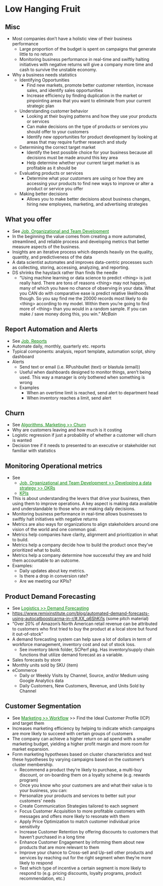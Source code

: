 # Low Hanging Fruit {#sec-lhf .unnumbered}

## Misc {#sec-lhf-misc .unnumbered}

-   Most companies don't have a holistic view of their business performance
    -   Large proportion of the budget is spent on campaigns that generate little to no return
    -   Monitoring business performance in real-time and swiftly halting initiatives with negative returns will give a company more time and cash to survive the unstable economy.
-   Why a business needs statistics
    -   Identifying Opportunities
        -   Find new markets, promote better customer retention, increase sales, and identify sales opportunities
        -   Increase efficiency by finding duplication in the market or pinpointing areas that you want to eliminate from your current strategic plan
    -   Understanding customer behavior
        -   Looking at their buying patterns and how they use your products or services
        -   Can make decisions on the type of products or services you should offer to your customers
        -   Identify new opportunities for product development by looking at areas that may require further research and study
    -   Determining the correct target market
        -   Identify the best possible choice for your business because all decisions must be made around this key area
        -   Help determine whether your current target market is as profitable as it should be
    -   Evaluating products or services
        -   Determine what your customers are using or how they are accessing your products to find new ways to improve or alter a product or service you offer
    -   Making better decisions
        -   Allows you to make better decisions about business changes, hiring new employees, marketing, and advertising strategies

## What you offer {#sec-lhf-wyo .unnumbered}

-   See [Job, Organizational and Team Development](https://ercbk.github.io/Data-Science-Notebook/qmd/job-organizational-and-team-development.html){style="color: green"}
-   In the beginning the value comes from creating a more automated, streamlined, and reliable process and developing metrics that better measure aspects of the business.
-   Insights are an iterative process which depends heavily on the quality, quantity, and predictiveness of the data
-   A data scientist automates and improves data-centric processes such as collecting, storing, accessing, analyzing, and reporting.
-   DS shrinks the haystack rather than finds the needle
    -   "Using machine learning or data science to predict \<thing\> is just really hard. There are tons of reasons \<thing\> may not happen, many of which you have no chance of observing in your data. What you CAN do with comparative ease is predict relative likelihoods though. So you say find me the 20000 records most likely to do \<thing\> according to my model. Within them you're going to find more of \<thing\> than you would in a random sample. If you can make / save money doing this, you win." *McBain*

## Report Automation and Alerts {#sec-lhf-raaa .unnumbered}

-   See [Job, Reports](https://ercbk.github.io/Data-Science-Notebook/qmd/job-reports.html){style="color: green"}
-   Automate daily, monthly, quarterly etc. reports
-   Typical components: analysis, report template, automation script, shiny dashboard
-   Alerts
    -   Send text or email (i.e. RPushbullet (text) or blastula (email))
    -   Useful when dashboards designed to monitor things, aren't being used. This way a manager is only bothered when something is wrong
    -   Examples
        -   When an overtime limit is reached, send alert to department head
        -   When inventory reaches a limit, send alert

## Churn {#sec-lhf-churn .unnumbered}

-   See [Algorithms, Marketing \>\> Churn](https://ercbk.github.io/Data-Science-Notebook/qmd/algorithms-marketing.html#sec-alg-mark-churn){style="color: green"}
-   Why are customers leaving and how much is it costing
-   Logistic regression if just a probability of whether a customer will churn is wanted
-   Decision tree if it needs to presented to an executive or stakeholder not familiar with statistics

## Monitoring Operational metrics {#sec-lhf-mom .unnumbered}

-   See
    -   [Job, Organizational and Team Development \>\> Developing a data strategy \>\> OKRs](https://ercbk.github.io/Data-Science-Notebook/qmd/job-organizational-and-team-development.html#sec-job-orgdev-datstrat-okr){style="color: green"}
    -   [KPIs](kpis.qmd#sec-kpis){style="color: green"}
-   This is about understanding the levers that drive your business, then using them to improve operations. A key aspect is making data available and understandable to those who are making daily decisions.
-   Monitoring business performance in real-time allows businesses to swiftly halt initiatives with negative returns
-   Metrics are also ways for organizations to align stakeholders around one vision of the world and one common goal.
-   Metrics help companies have clarity, alignment and prioritization in what to build.
-   Metrics help a company decide how to build the product once they've prioritized what to build.
-   Metrics help a company determine how successful they are and hold them accountable to an outcome.
-   Examples:
    -   Daily updates about key metrics.
    -   Is there a drop in conversion rate?
    -   Are we meeting our KPIs?

## Product Demand Forecasting {#sec-lhf-pdf .unnumbered}

-   See [Logistics \>\> Demand Forecasting](logistics.qmd#sec-log-demfcast){style="color: green"}
-   <https://www.remixinstitute.com/blog/automated-demand-forecasts-using-autocatboostcarma-in-r/#.XX_q6ShKi1s> (some pitch material)
-   "Over 20% of Amazon's North American retail revenue can be attributed to customers who first tried to buy the product at a local store but found it out-of-stock"
-   A demand forecasting system can help save a lot of dollars in term of workforce management, inventory cost and out of stock loss.
    -   See inventory bkmk folder, SCPerf pkg. Has inventory/supply chain functions that utilize demand forecast as a variable.
-   Sales forecasts by store
-   Monthly units sold by SKU (item)
-   eCommerce
    -   Daily or Weekly Visits by Channel, Source, and/or Medium using Google Analytics data
    -   Daily Customers, New Customers, Revenue, and Units Sold by Channel

## Customer Segmentation {#sec-lhf-custseg .unnumbered}

-   See [Marketing \>\> Workflow](marketing.qmd#sec-mark-wkflw){style="color: green"} \>\> Find the Ideal Customer Profile (ICP) and target them
-   Increases marketing efficiency by helping to indicate which campaigns are more likely to succeed with certain groups of customers
-   The company can achieve a higher return on ad spend with a smaller marketing budget, yielding a higher profit margin and more room for market expansion.
-   Form marketing hypotheses based on cluster characteristics and test these hypotheses by varying campaigns based on the customer's cluster membership.
    -   Recommend a product they're likely to purchase, a multi-buy discount, or on-boarding them on a loyalty scheme (e.g. rewards program)
    -   Once you know who your customers are and what their value is to your business, you can:
    -   Personalize your products and services to better suit your customers' needs
    -   Create Communication Strategies tailored to each segment
    -   Focus Customer Acquisition to more profitable customers with messages and offers more likely to resonate with them
    -   Apply Price Optimization to match customer individual price sensitivity
    -   Increase Customer Retention by offering discounts to customers that haven't purchased in a long time
    -   Enhance Customer Engagement by informing them about new products that are more relevant to them
    -   Improve your chance to Cross-sell and Up-sell other products and services by reaching out for the right segment when they're more likely to respond
    -   Test which type of incentive a certain segment is more likely to respond to (e.g. pricing discounts, loyalty programs, product recommendation, etc.)
